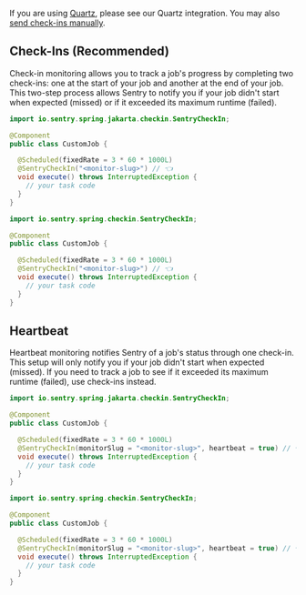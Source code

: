 If you are using [Quartz](http://www.quartz-scheduler.org/), please see <PlatformLink to="/configuration/integrations/quartz/">our Quartz integration</PlatformLink>. You may also [send check-ins manually](/platforms/java/crons/).

## Check-Ins (Recommended)

Check-in monitoring allows you to track a job's progress by completing two check-ins: one at the start of your job and another at the end of your job. This two-step process allows Sentry to notify you if your job didn't start when expected (missed) or if it exceeded its maximum runtime (failed).

```java {tabTitle:Java (Spring Boot 3)}
import io.sentry.spring.jakarta.checkin.SentryCheckIn;

@Component
public class CustomJob {

  @Scheduled(fixedRate = 3 * 60 * 1000L)
  @SentryCheckIn("<monitor-slug>") // 👈
  void execute() throws InterruptedException {
    // your task code
  }
}
```

```java {tabTitle:Java (Spring Boot 2)}
import io.sentry.spring.checkin.SentryCheckIn;

@Component
public class CustomJob {

  @Scheduled(fixedRate = 3 * 60 * 1000L)
  @SentryCheckIn("<monitor-slug>") // 👈
  void execute() throws InterruptedException {
    // your task code
  }
}
```

## Heartbeat

Heartbeat monitoring notifies Sentry of a job's status through one check-in. This setup will only notify you if your job didn't start when expected (missed). If you need to track a job to see if it exceeded its maximum runtime (failed), use check-ins instead.

```java {tabTitle:Java (Spring Boot 3)}
import io.sentry.spring.jakarta.checkin.SentryCheckIn;

@Component
public class CustomJob {

  @Scheduled(fixedRate = 3 * 60 * 1000L)
  @SentryCheckIn(monitorSlug = "<monitor-slug>", heartbeat = true) // 👈
  void execute() throws InterruptedException {
    // your task code
  }
}
```

```java {tabTitle:Java (Spring Boot 2)}
import io.sentry.spring.checkin.SentryCheckIn;

@Component
public class CustomJob {

  @Scheduled(fixedRate = 3 * 60 * 1000L)
  @SentryCheckIn(monitorSlug = "<monitor-slug>", heartbeat = true) // 👈
  void execute() throws InterruptedException {
    // your task code
  }
}
```
